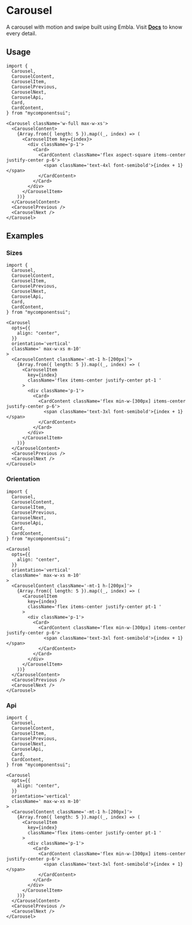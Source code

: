 

<Meta of={ComponentStories} />

# Carousel

A carousel with motion and swipe built using Embla. Visit [**Docs**](https://www.embla-carousel.com/get-started/react/) to know every detail.

<Canvas of={ComponentStories.Default} />

<Controls />

## Usage

```tsx
import {
  Carousel,
  CarouselContent,
  CarouselItem,
  CarouselPrevious,
  CarouselNext,
  CarouselApi,
  Card,
  CardContent,
} from "mycomponentsui";
```

```tsx
<Carousel className='w-full max-w-xs'>
  <CarouselContent>
    {Array.from({ length: 5 }).map((_, index) => (
      <CarouselItem key={index}>
        <div className='p-1'>
          <Card>
            <CardContent className='flex aspect-square items-center justify-center p-6'>
              <span className='text-4xl font-semibold'>{index + 1}</span>
            </CardContent>
          </Card>
        </div>
      </CarouselItem>
    ))}
  </CarouselContent>
  <CarouselPrevious />
  <CarouselNext />
</Carousel>
```

## Examples

### Sizes

<Canvas of={ComponentStories.Sizes} />

```tsx
import {
  Carousel,
  CarouselContent,
  CarouselItem,
  CarouselPrevious,
  CarouselNext,
  CarouselApi,
  Card,
  CardContent,
} from "mycomponentsui";
```

```tsx
<Carousel
  opts={{
    align: "center",
  }}
  orientation='vertical'
  className=' max-w-xs m-10'
>
  <CarouselContent className='-mt-1 h-[200px]'>
    {Array.from({ length: 5 }).map((_, index) => (
      <CarouselItem
        key={index}
        className='flex items-center justify-center pt-1 '
      >
        <div className='p-1'>
          <Card>
            <CardContent className='flex min-w-[300px] items-center justify-center p-6'>
              <span className='text-3xl font-semibold'>{index + 1}</span>
            </CardContent>
          </Card>
        </div>
      </CarouselItem>
    ))}
  </CarouselContent>
  <CarouselPrevious />
  <CarouselNext />
</Carousel>
```

### Orientation

<Canvas of={ComponentStories.Orientation} />

```tsx
import {
  Carousel,
  CarouselContent,
  CarouselItem,
  CarouselPrevious,
  CarouselNext,
  CarouselApi,
  Card,
  CardContent,
} from "mycomponentsui";
```

```tsx
<Carousel
  opts={{
    align: "center",
  }}
  orientation='vertical'
  className=' max-w-xs m-10'
>
  <CarouselContent className='-mt-1 h-[200px]'>
    {Array.from({ length: 5 }).map((_, index) => (
      <CarouselItem
        key={index}
        className='flex items-center justify-center pt-1 '
      >
        <div className='p-1'>
          <Card>
            <CardContent className='flex min-w-[300px] items-center justify-center p-6'>
              <span className='text-3xl font-semibold'>{index + 1}</span>
            </CardContent>
          </Card>
        </div>
      </CarouselItem>
    ))}
  </CarouselContent>
  <CarouselPrevious />
  <CarouselNext />
</Carousel>
```

### Api

<Canvas of={ComponentStories.Api} />

```tsx
import {
  Carousel,
  CarouselContent,
  CarouselItem,
  CarouselPrevious,
  CarouselNext,
  CarouselApi,
  Card,
  CardContent,
} from "mycomponentsui";
```

```tsx
<Carousel
  opts={{
    align: "center",
  }}
  orientation='vertical'
  className=' max-w-xs m-10'
>
  <CarouselContent className='-mt-1 h-[200px]'>
    {Array.from({ length: 5 }).map((_, index) => (
      <CarouselItem
        key={index}
        className='flex items-center justify-center pt-1 '
      >
        <div className='p-1'>
          <Card>
            <CardContent className='flex min-w-[300px] items-center justify-center p-6'>
              <span className='text-3xl font-semibold'>{index + 1}</span>
            </CardContent>
          </Card>
        </div>
      </CarouselItem>
    ))}
  </CarouselContent>
  <CarouselPrevious />
  <CarouselNext />
</Carousel>
```

